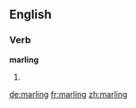==English==

===Verb===
'''marling'''

# {{present participle of|[[marl]]}}

[[de:marling]]
[[fr:marling]]
[[zh:marling]]